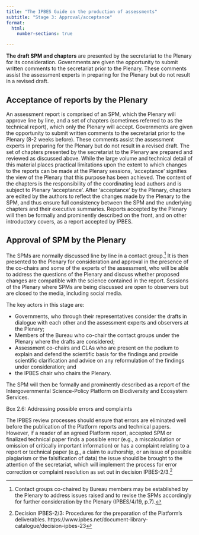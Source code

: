 ```yaml
---
title: "The IPBES Guide on the production of assessments"
subtitle: "Stage 3: Approval/acceptance"
format:
  html:
    number-sections: true

---
```


**The draft SPM and chapters** are presented by the secretariat to the Plenary for its consideration. Governments are given the opportunity to submit written comments to the secretariat prior to the Plenary. These comments assist the assessment experts in preparing for the Plenary but do not result in a revised draft.

## Acceptance of reports by the Plenary

An assessment report is comprised of an SPM, which the Plenary will approve line by line, and a set of chapters (sometimes referred to as the technical report), which only the Plenary will accept. Governments are given the opportunity to submit written comments to the secretariat prior to the Plenary (8-2 weeks before). These comments assist the assessment experts in preparing for the Plenary but do not result in a revised draft. The set of chapters presented by the secretariat to the Plenary are prepared and reviewed as discussed above. While the large volume and technical detail of this material places practical limitations upon the extent to which changes to the reports can be made at the Plenary sessions, 'acceptance' signifies the view of the Plenary that this purpose has been achieved. The content of the chapters is the responsibility of the coordinating lead authors and is subject to Plenary 'acceptance'. After 'acceptance' by the Plenary, chapters are edited by the authors to reflect the changes made by the Plenary to the SPM, and thus ensure full consistency between the SPM and the underlying chapters and their executive summaries. Reports accepted by the Plenary will then be formally and prominently described on the front, and on other introductory covers, as a report accepted by IPBES.

## Approval of SPM by the Plenary

The SPMs are normally discussed line by line in a contact group.^[Contact groups co-chaired by Bureau members may be established by the Plenary to address issues raised and to revise the SPMs accordingly for further consideration by the Plenary (IPBES/4/19, p.7).] It is then presented to the Plenary for consideration and approval in the presence of the co-chairs and some of the experts of the assessment, who will be able to address the questions of the Plenary and discuss whether proposed changes are compatible with the science contained in the report. Sessions of the Plenary where SPMs are being discussed are open to observers but are closed to the media, including social media.

The key actors in this stage are:

- Governments, who through their representatives consider the drafts in dialogue with each other and the assessment experts and observers at the Plenary;
- Members of the Bureau who co-chair the contact groups under the Plenary where the drafts are considered;
- Assessment co-chairs and CLAs who are present on the podium to explain and defend the scientific basis for the findings and provide scientific clarification and advice on any reformulation of the findings under consideration; and
- the IPBES chair who chairs the Plenary.

The SPM will then be formally and prominently described as a report of the Intergovernmental Science-Policy Platform on Biodiversity and  Ecosystem Services.

::: {.boxed}
<div class="boxed-title" id="box1-3">Box 2.6: Addressing possible errors and complaints</div>

The IPBES review processes should ensure that errors are eliminated well before the publication of the Platform reports and technical papers. However, if a reader of an agreed Platform report, accepted SPM or finalized technical paper finds a possible error (e.g., a miscalculation or omission of critically important information) or has a complaint relating to a report or technical paper (e.g., a claim to authorship, or an issue of possible plagiarism or the falsification of data) the issue should be brought to the attention of the secretariat, which will implement the process for error correction or complaint resolution as set out in decision IPBES-2/3.^[Decision IPBES-2/3: Procedures for the preparation of the Platform's deliverables. https://www.ipbes.net/document-library-catalogue/decision-ipbes-23]

:::
